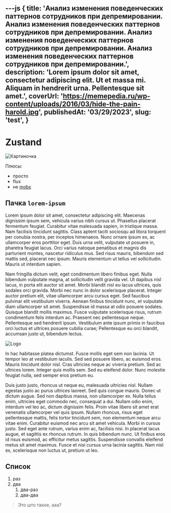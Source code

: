 ---js
{
    title: 'Анализ изменения поведенческих паттернов сотрудников при депремировании. Анализ изменения поведенческих паттернов сотрудников при депремировании. Анализ изменения поведенческих паттернов сотрудников при депремировании. Анализ изменения поведенческих паттернов сотрудников при депремировании.',
    description: 'Lorem ipsum dolor sit amet, consectetur adipiscing elit. Ut et massa mi. Aliquam in hendrerit urna. Pellentesque sit amet.',
    coverUrl: 'https://memepedia.ru/wp-content/uploads/2016/03/hide-the-pain-harold.jpg',
    publishedAt: '03/29/2023',
    slug: 'test',
}
---

# Zustand

![Картиночка](https://raw.githubusercontent.com/pmndrs/zustand/main/bear.jpg)

Плюсы:
- просто
- flux
- не [mobx](https://mobx.js.org/README.html)

## Пачка `lorem-ipsum`

Lorem ipsum dolor sit amet, consectetur adipiscing elit. Maecenas dignissim ipsum sem, vehicula varius nibh cursus ut. Phasellus placerat fermentum feugiat. Curabitur vitae malesuada sapien, in tristique massa. Nam facilisis tincidunt sagittis. Class aptent taciti sociosqu ad litora torquent per conubia nostra, per inceptos himenaeos. Nunc ornare ipsum ex, ac ullamcorper eros porttitor eget. Duis urna velit, vulputate ut posuere in, pharetra feugiat lacus. Orci varius natoque penatibus et magnis dis parturient montes, nascetur ridiculus mus. Sed risus mauris, bibendum sed mattis sed, placerat nec ipsum. Mauris elementum ut tellus vel sollicitudin. Mauris ut interdum sapien.

Nam fringilla dictum velit, eget condimentum libero finibus eget. Nulla bibendum vulputate magna, at sollicitudin velit gravida vel. Ut dapibus nisl lacus, in porta elit auctor sit amet. Morbi blandit nisl eu lacus ultrices, quis sodales orci gravida. Morbi nec nunc in dolor scelerisque placerat. Integer auctor pretium elit, vitae ullamcorper arcu cursus eget. Sed faucibus pulvinar elit vestibulum viverra. Aenean finibus tincidunt nunc, et vulputate diam ullamcorper sit amet. Suspendisse id massa at odio posuere sodales. Quisque blandit mollis maximus. Fusce vulputate scelerisque risus, rutrum condimentum felis interdum ac. Praesent nec pellentesque neque. Pellentesque sed hendrerit ipsum. Vestibulum ante ipsum primis in faucibus orci luctus et ultrices posuere cubilia curae; Pellentesque eu orci blandit, accumsan justo ut, bibendum lectus.

![Logo](./images/logo.svg)

In hac habitasse platea dictumst. Fusce mollis eget sem non lacinia. Ut tempor leo at vestibulum iaculis. Sed sed posuere libero, ac euismod eros. Mauris tincidunt dolor nisl. Cras ultricies neque ac viverra pretium. Sed ac ultrices lorem. Integer quis mollis sem. Sed eu eleifend dolor. Nunc molestie feugiat nulla, sed semper eros pretium eu.

Duis justo justo, rhoncus ut neque eu, malesuada ultricies nisl. Nullam egestas justo ac purus ultrices laoreet. Sed quis congue mauris. Donec ut dictum augue. Sed non dapibus massa, non ullamcorper ex. Nulla tellus enim, ultricies eget commodo nec, consequat a dui. Nullam odio enim, interdum vel leo ac, dictum dignissim felis.
Proin vitae libero sit amet erat venenatis ullamcorper vel quis ipsum. Nullam rhoncus, risus eget pellentesque mattis, felis tortor tincidunt sem, non elementum neque arcu vitae enim. Curabitur euismod nec arcu sit amet vehicula. Morbi in cursus justo. Sed eget ante rutrum, varius enim ac, facilisis nisi. In placerat lacus augue, et sagittis ex rhoncus rutrum. In quis bibendum nunc. Ut finibus eros id risus euismod, ac efficitur metus sagittis. Suspendisse convallis eleifend metus sit amet maximus. Fusce et nisi cursus urna lacinia sagittis. Nam nisl ex, scelerisque non luctus ut, pretium ut leo.

## Список
1. раз
2. два
    1. два-раз
    2. два-два

> Это што такое, ааа?